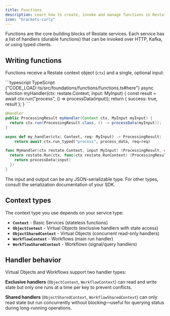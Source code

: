 ```yaml
---
title: Functions
description: Learn how to create, invoke and manage functions in Restate services
icon: "brackets-curly"
---
```


Functions are the core building blocks of Restate services. Each service has a list of handlers (durable functions) that can be invoked  over HTTP, Kafka, or using typed clients.

## Writing functions

Functions receive a Restate context object (`ctx`) and a single, optional input:

<CodeGroup>
```typescript TypeScript {"CODE_LOAD::ts/src/foundations/functions/functions.ts#here"} 
async function myHandler(ctx: restate.Context, input: MyInput) {
    const result = await ctx.run("process", () => processData(input));
    return { success: true, result };
}
```

```java Java {"CODE_LOAD::java/src/main/java/foundations/functions/Functions.java#here"} 
@Handler
public ProcessingResult myHandler(Context ctx, MyInput myInput) {
  return ctx.run(ProcessingResult.class, () -> processData(myInput));
}
```

```python Python {"CODE_LOAD::python/src/foundations/functions/functions.py#here"} 
async def my_handler(ctx: Context, req: MyInput) -> ProcessingResult:
    return await ctx.run_typed("process", process_data, req=req)
```

```go Go {"CODE_LOAD::go/foundations/functions/functions.go#here"} 
func MyHandler(ctx restate.Context, input MyInput) (ProcessingResult, error) {
  return restate.Run(ctx, func(ctx restate.RunContext) (ProcessingResult, error) {
    return processData(input)
  })
}
```
</CodeGroup>

<Info>
The input and output can be any JSON-serializable type. For other types, consult the serialization documentation of your SDK.
</Info>

## Context types

The context type you use depends on your service type:

- **`Context`** - Basic Services (stateless functions)
- **`ObjectContext`** - Virtual Objects (exclusive handlers with state access)
- **`ObjectSharedContext`** - Virtual Objects (concurrent read-only handlers)
- **`WorkflowContext`** - Workflows (main run handler)
- **`WorkflowSharedContext`** - Workflows (signal/query handlers)


## Handler behavior

Virtual Objects and Workflows support two handler types:

**Exclusive handlers** (`ObjectContext`, `WorkflowContext`) can read and write state but only one runs at a time per key to prevent conflicts.

**Shared handlers** (`ObjectSharedContext`, `WorkflowSharedContext`) can only read state but run concurrently without blocking—useful for querying status during long-running operations.
